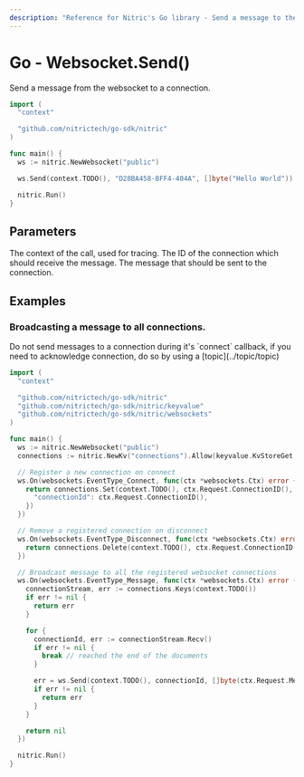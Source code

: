 ```yaml
---
description: "Reference for Nitric's Go library - Send a message to the websocket"
---
```


# Go - Websocket.Send()

Send a message from the websocket to a connection.

```go
import (
  "context"

  "github.com/nitrictech/go-sdk/nitric"
)

func main() {
  ws := nitric.NewWebsocket("public")

  ws.Send(context.TODO(), "D28BA458-BFF4-404A", []byte("Hello World"))

  nitric.Run()
}
```

## Parameters

<Properties>
  <Property name="ctx" required type="context">
    The context of the call, used for tracing.
  </Property>
  <Property name="connectionId" required type="string">
    The ID of the connection which should receive the message.
  </Property>
  <Property name="message" required type="[]byte">
    The message that should be sent to the connection.
  </Property>
</Properties>

## Examples

### Broadcasting a message to all connections.

<Note>
  Do not send messages to a connection during it's `connect` callback, if you
  need to acknowledge connection, do so by using a [topic](../topic/topic)
</Note>

```go
import (
  "context"

  "github.com/nitrictech/go-sdk/nitric"
  "github.com/nitrictech/go-sdk/nitric/keyvalue"
  "github.com/nitrictech/go-sdk/nitric/websockets"
)

func main() {
  ws := nitric.NewWebsocket("public")
  connections := nitric.NewKv("connections").Allow(keyvalue.KvStoreGet, keyvalue.KvStoreSet, keyvalue.KvStoreDelete)

  // Register a new connection on connect
  ws.On(websockets.EventType_Connect, func(ctx *websockets.Ctx) error {
    return connections.Set(context.TODO(), ctx.Request.ConnectionID(), map[string]interface{}{
      "connectionId": ctx.Request.ConnectionID(),
    })
  })

  // Remove a registered connection on disconnect
  ws.On(websockets.EventType_Disconnect, func(ctx *websockets.Ctx) error {
    return connections.Delete(context.TODO(), ctx.Request.ConnectionID())
  })

  // Broadcast message to all the registered websocket connections
  ws.On(websockets.EventType_Message, func(ctx *websockets.Ctx) error {
    connectionStream, err := connections.Keys(context.TODO())
    if err != nil {
      return err
    }

    for {
      connectionId, err := connectionStream.Recv()
      if err != nil {
        break // reached the end of the documents
      }

      err = ws.Send(context.TODO(), connectionId, []byte(ctx.Request.Message()))
      if err != nil {
        return err
      }
    }

    return nil
  })

  nitric.Run()
}
```
